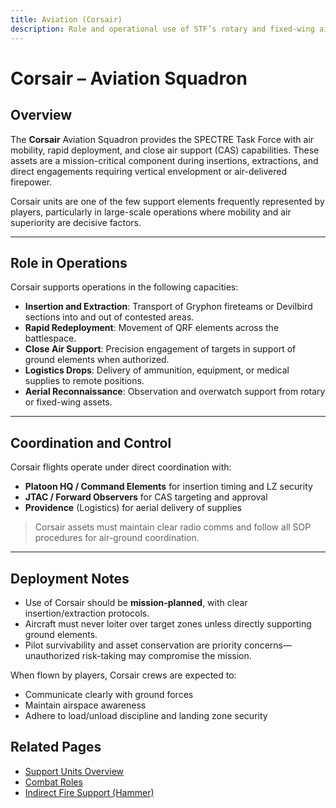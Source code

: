 ```yaml
---
title: Aviation (Corsair)
description: Role and operational use of STF’s rotary and fixed-wing air assets.
---
```


# Corsair – Aviation Squadron

## Overview

The **Corsair** Aviation Squadron provides the SPECTRE Task Force with air mobility, rapid deployment, and close air support (CAS) capabilities. These assets are a mission-critical component during insertions, extractions, and direct engagements requiring vertical envelopment or air-delivered firepower.

Corsair units are one of the few support elements frequently represented by players, particularly in large-scale operations where mobility and air superiority are decisive factors.

---

## Role in Operations

Corsair supports operations in the following capacities:

- **Insertion and Extraction**: Transport of Gryphon fireteams or Devilbird sections into and out of contested areas.
- **Rapid Redeployment**: Movement of QRF elements across the battlespace.
- **Close Air Support**: Precision engagement of targets in support of ground elements when authorized.
- **Logistics Drops**: Delivery of ammunition, equipment, or medical supplies to remote positions.
- **Aerial Reconnaissance**: Observation and overwatch support from rotary or fixed-wing assets.

---

## Coordination and Control

Corsair flights operate under direct coordination with:

- **Platoon HQ / Command Elements** for insertion timing and LZ security
- **JTAC / Forward Observers** for CAS targeting and approval
- **Providence** (Logistics) for aerial delivery of supplies

> Corsair assets must maintain clear radio comms and follow all SOP procedures for air-ground coordination.

---

## Deployment Notes

- Use of Corsair should be **mission-planned**, with clear insertion/extraction protocols.
- Aircraft must never loiter over target zones unless directly supporting ground elements.
- Pilot survivability and asset conservation are priority concerns—unauthorized risk-taking may compromise the mission.

When flown by players, Corsair crews are expected to:

- Communicate clearly with ground forces
- Maintain airspace awareness
- Adhere to load/unload discipline and landing zone security

## Related Pages

- [Support Units Overview](/sop/operational-structure/support-units)
- [Combat Roles](/sop/operational-structure/combat-roles)
- [Indirect Fire Support (Hammer)](/sop/operational-structure/support-units/idf)
